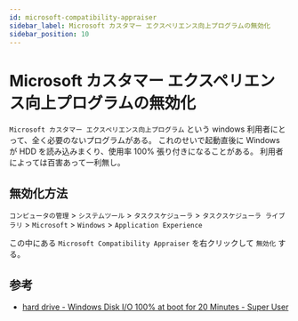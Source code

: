 ```yaml
---
id: microsoft-compatibility-appraiser
sidebar_label: Microsoft カスタマー エクスペリエンス向上プログラムの無効化
sidebar_position: 10
---
```


# Microsoft カスタマー エクスペリエンス向上プログラムの無効化

`Microsoft カスタマー エクスペリエンス向上プログラム` という windows 利用者にとって、全く必要のないプログラムがある。
これのせいで起動直後に Windows が HDD を読み込みまくり、使用率 100% 張り付きになることがある。
利用者によっては百害あって一利無し。

## 無効化方法

`コンピュータの管理` > `システムツール` > `タスクスケジューラ` > `タスクスケジューラ ライブラリ` > `Microsoft` > `Windows` > `Application Experience`

この中にある `Microsoft Compatibility Appraiser` を右クリックして `無効化` する。

## 参考

- [hard drive - Windows Disk I/O 100% at boot for 20 Minutes - Super User](https://superuser.com/questions/944067/windows-disk-i-o-100-at-boot-for-20-minutes)
